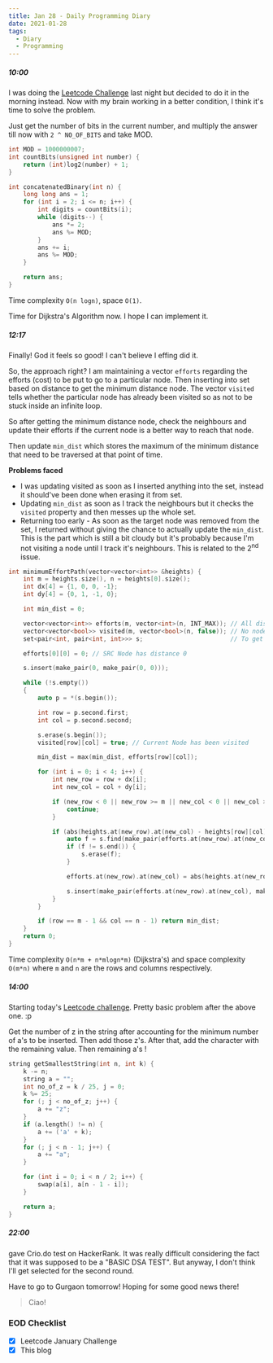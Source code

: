 ```yaml
---
title: Jan 28 - Daily Programming Diary
date: 2021-01-28
tags:
  - Diary
  - Programming
---
```


##### 10:00
I was doing the [Leetcode Challenge](https://leetcode.com/explore/challenge/card/january-leetcoding-challenge-2021/582/week-4-january-22nd-january-28th/3618/) last night but decided to do it in the morning instead. Now with my brain working in a better condition, I think it's time to solve the problem. 

Just get the number of bits in the current number, and multiply the answer till now with `2 ^ NO_OF_BITS` and take MOD.

```cpp:title=concatenation-of-consecutive-binary-numbers.cpp
int MOD = 1000000007;
int countBits(unsigned int number) {
    return (int)log2(number) + 1;
}

int concatenatedBinary(int n) {
    long long ans = 1;
    for (int i = 2; i <= n; i++) {
        int digits = countBits(i);
        while (digits--) {
            ans *= 2;
            ans %= MOD;
        }
        ans += i;
        ans %= MOD;
    }

    return ans;
}
```

Time complexity `O(n logn)`, space `O(1)`.

Time for Dijkstra's Algorithm now. I hope I can implement it.

##### 12:17
Finally! God it feels so good! I can't believe I effing did it. 

So, the approach right? 
I am maintaining a vector `efforts` regarding the efforts (cost) to be put to go to a particular node.
Then inserting into set based on distance to get the minimum distance node. The vector `visited` tells whether the particular node has already been visited so as not to be stuck inside an infinite loop.

So after getting the minimum distance node, check the neighbours and update their efforts if the current node is a better way to reach that node.

Then update `min_dist` which stores the maximum of the minimum distance that need to be traversed at that point of time.

**Problems faced**
- I was updating visited as soon as I inserted anything into the set, instead it should've been done when erasing it from set.
- Updating `min_dist` as soon as I track the neighbours but it checks the `visited` property and then messes up the whole set.
- Returning too early - As soon as the target node was removed from the set, I returned without giving the chance to actually update the `min_dist`. This is the part which is still a bit cloudy but it's probably because I'm not visiting a node until I track it's neighbours.
This is related to the 2<sup>nd</sup> issue.

```cpp:title=path-with-minimum-effort.cpp
int minimumEffortPath(vector<vector<int>> &heights) {
    int m = heights.size(), n = heights[0].size();
    int dx[4] = {1, 0, 0, -1};
    int dy[4] = {0, 1, -1, 0};

    int min_dist = 0;

    vector<vector<int>> efforts(m, vector<int>(n, INT_MAX)); // All distance INF initially
    vector<vector<bool>> visited(m, vector<bool>(n, false)); // No nodes visited initially
    set<pair<int, pair<int, int>>> s;                        // To get node with MIN effort

    efforts[0][0] = 0; // SRC Node has distance 0

    s.insert(make_pair(0, make_pair(0, 0)));

    while (!s.empty())
    {
        auto p = *(s.begin());

        int row = p.second.first;
        int col = p.second.second;

        s.erase(s.begin());
        visited[row][col] = true; // Current Node has been visited

        min_dist = max(min_dist, efforts[row][col]);

        for (int i = 0; i < 4; i++) {
            int new_row = row + dx[i];
            int new_col = col + dy[i];

            if (new_row < 0 || new_row >= m || new_col < 0 || new_col >= n) {
                continue;
            }

            if (abs(heights.at(new_row).at(new_col) - heights[row][col]) < efforts.at(new_row).at(new_col) && !visited[new_row][new_col]) {
                auto f = s.find(make_pair(efforts.at(new_row).at(new_col), make_pair(new_row, new_col)));
                if (f != s.end()) {
                    s.erase(f);
                }

                efforts.at(new_row).at(new_col) = abs(heights.at(new_row).at(new_col) - heights[row][col]);

                s.insert(make_pair(efforts.at(new_row).at(new_col), make_pair(new_row, new_col)));
            }
        }

        if (row == m - 1 && col == n - 1) return min_dist;
    }
    return 0;
}
```

Time complexity `O(n*m + n*mlogn*m)` (Dijkstra's) and
space complexity `O(m*n)` where `m` and `n` are the rows and columns respectively.

##### 14:00
Starting today's [Leetcode challenge](https://leetcode.com/explore/featured/card/january-leetcoding-challenge-2021/582/week-4-january-22nd-january-28th/3619/).
Pretty basic problem after the above one. :p

Get the number of z in the string after accounting for the minimum number of a's to be inserted. Then add those z's. After that, add the character with the remaining value. Then remaining a's !

```smallest-string-with-a-given-numeric-value.cpp
string getSmallestString(int n, int k) {
    k -= n;
    string a = "";
    int no_of_z = k / 25, j = 0;
    k %= 25;
    for (; j < no_of_z; j++) {
        a += "z";
    }
    if (a.length() != n) {
        a += ('a' + k);
    }
    for (; j < n - 1; j++) {
        a += "a";
    }

    for (int i = 0; i < n / 2; i++) {
        swap(a[i], a[n - 1 - i]);
    }

    return a;
}
```

##### 22:00
gave Crio.do test on HackerRank. It was really difficult considering the fact that it was supposed to be a "BASIC DSA TEST". But anyway, I don't think I'll get selected for the second round.

Have to go to Gurgaon tomorrow! Hoping for some good news there!

> Ciao!

### EOD Checklist
- [x] Leetcode January Challenge
- [x] This blog